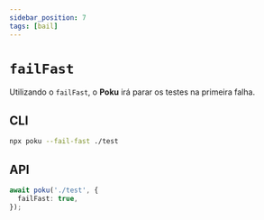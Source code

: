```yaml
---
sidebar_position: 7
tags: [bail]
---
```


# `failFast`

Utilizando o `failFast`, o **Poku** irá parar os testes na primeira falha.

## CLI

```bash
npx poku --fail-fast ./test
```

## API

```ts
await poku('./test', {
  failFast: true,
});
```
